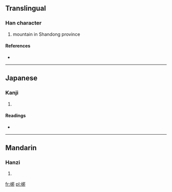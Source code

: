 ==Translingual==

===Han character===
{{Han char|rn=46|rad=山|as=07|sn=10|four=|canj=山一竹中 (UMHL)}}

# mountain in Shandong province

====References====
* {{Han ref|kx=0311.160|dkj=08078|hdz=10770.060|uh=5CEB|ud=23787}}

----

==Japanese==

===Kanji===
{{ja-kanji|grade=|rs=山07}}

# {{defn|lang=ja|sort=山07}}

====Readings====
* {{ja-readings|on=[[や]] (ya), [[しゃ]] (sha), [[じゃ]] (ja)|kun=}}

----

==Mandarin==

===Hanzi===
{{cmn-hanzi|pin=[[yé]] ([[ye2]])|wg=yeh<sup>2</sup>}}

# {{defn|lang=cmn|sort=山07}}

[[fr:峫]]
[[pl:峫]]